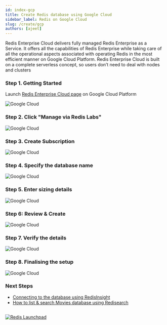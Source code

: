 ```yaml
---
id: index-gcp
title: Create Redis database using Google Cloud
sidebar_label: Redis on Google Cloud
slug: /create/gcp
authors: [ajeet]
---
```


Redis Enterprise Cloud delivers fully managed Redis Enterprise as a Service. It offers all the capabilities of Redis Enterprise while taking care of all the operational aspects associated with operating Redis in the most efficient manner on Google Cloud Platform. Redis Enterprise Cloud is built on a complete serverless concept, so users don’t need to deal with nodes and clusters

### Step 1. Getting Started

Launch [Redis Enterprise Cloud page](https://console.cloud.google.com/apis/library/gcp.redisenterprise.com?pli=1) on Google Cloud Platform



![Google Cloud](gcp2.png)


### Step 2. Click "Manage via Redis Labs"


![Google Cloud](gcp3.png)


### Step 3. Create Subscription


![Google Cloud](gcp4.png)

### Step 4. Specify the database name



![Google Cloud](gcp5.png)


### Step 5. Enter sizing details


![Google Cloud](gcp6.png)


### Step 6: Review & Create

![Google Cloud](gcp7.png)


### Step 7. Verify the details

![Google Cloud](gcp8.png)


### Step 8. Finalising the setup

![Google Cloud](gcp10.png)

### Next Steps

- [Connecting to the database using RedisInsight](/explore/redisinsight/)
- [How to list & search Movies database using Redisearch](/howtos/shoppingcart/)

##

<div>
<a href="https://launchpad.redis.com" target="_blank" rel="noopener" className="link"> <img src="/img/launchpad.png"  className="thumb" loading="lazy" alt="Redis Launchpad" /></a>
</div>
